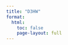 ```yaml
---
title: "D3HW"
format:
  html:
    toc: false
    page-layout: full
---
```


<style>
  h1.title {
    display: none;
  }
</style>


<script src="https://d3js.org/d3.v7.min.js"></script>
  <script src="scripts/d3.heatmap.js"></script>
  <script src="https://cdn.jsdelivr.net/npm/tom-select@2.2.2/dist/js/tom-select.complete.min.js"></script>
  <link href="https://cdn.jsdelivr.net/npm/tom-select@2.2.2/dist/css/tom-select.css" rel="stylesheet" />
  <link rel="stylesheet" href="https://cdnjs.cloudflare.com/ajax/libs/font-awesome/6.5.0/css/all.min.css">
  
  
<div id="heatmap-container">
  <svg></svg>
</div>
